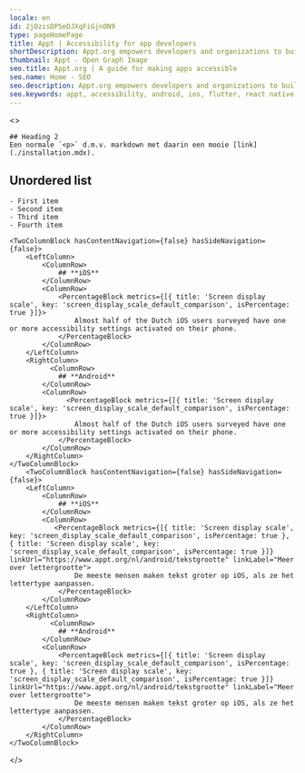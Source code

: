 ```yaml
---
locale: en
id: 2jOzisDPSeDJXqFiGjnON9
type: pageHomePage
title: Appt | Accessibility for app developers
shortDescription: Appt.org empowers developers and organizations to build accessible apps for everyone by offering current stats on the use of accessibility features, code documentation for iOS, Android and other platforms, guidelines, tips and how-to's.
thumbnail: Appt - Open Graph Image
seo.title: Appt.org | A guide for making apps accessible
seo.name: Home - SEO
seo.description: Appt.org empowers developers and organizations to build accessible apps for everyone by offering current stats on the use of accessibility features, code documentation for iOS, Android and other platforms, guidelines, tips and how-to's.
seo.keywords: appt, accessibility, android, ios, flutter, react native, xamarin
---
```


<> 
    <Hero
        title="A guide for making apps accessible"
        imageSrc="img/light/app-wheelchair.svg"
    />

    ## Heading 2
    Een normale `<p>` d.m.v. markdown met daarin een mooie [link](./installation.mdx).

## Unordered list

    - First item
    - Second item
    - Third item
    - Fourth item

    <TwoColumnBlock hasContentNavigation={false} hasSideNavigation={false}>
        <LeftColumn>
            <ColumnRow>
                ## **iOS**
            </ColumnRow>
            <ColumnRow>
                <PercentageBlock metrics={[{ title: 'Screen display scale', key: 'screen_display_scale_default_comparison', isPercentage: true }]}>
                    Almost half of the Dutch iOS users surveyed have one or more accessibility settings activated on their phone.
                </PercentageBlock>
            </ColumnRow>
        </LeftColumn>
        <RightColumn>
              <ColumnRow>
                ## **Android**
            </ColumnRow>
            <ColumnRow>
                  <PercentageBlock metrics={[{ title: 'Screen display scale', key: 'screen_display_scale_default_comparison', isPercentage: true }]}>
                    Almost half of the Dutch iOS users surveyed have one or more accessibility settings activated on their phone.
                </PercentageBlock>
            </ColumnRow>
        </RightColumn>
    </TwoColumnBlock>
        <TwoColumnBlock hasContentNavigation={false} hasSideNavigation={false}>
        <LeftColumn>
            <ColumnRow>
                ## **iOS**
            </ColumnRow>
            <ColumnRow>
               <PercentageBlock metrics={[{ title: 'Screen display scale', key: 'screen_display_scale_default_comparison', isPercentage: true }, { title: 'Screen display scale', key: 'screen_display_scale_default_comparison', isPercentage: true }]} linkUrl="https://www.appt.org/nl/android/tekstgrootte" linkLabel="Meer over lettergrootte">
                    De meeste mensen maken tekst groter op iOS, als ze het lettertype aanpassen.
                </PercentageBlock>
            </ColumnRow>
        </LeftColumn>
        <RightColumn>
              <ColumnRow>
                ## **Android**
            </ColumnRow>
            <ColumnRow>
                <PercentageBlock metrics={[{ title: 'Screen display scale', key: 'screen_display_scale_default_comparison', isPercentage: true }, { title: 'Screen display scale', key: 'screen_display_scale_default_comparison', isPercentage: true }]} linkUrl="https://www.appt.org/nl/android/tekstgrootte" linkLabel="Meer over lettergrootte">
                    De meeste mensen maken tekst groter op iOS, als ze het lettertype aanpassen.
                </PercentageBlock>
            </ColumnRow>
        </RightColumn>
    </TwoColumnBlock>

</>
